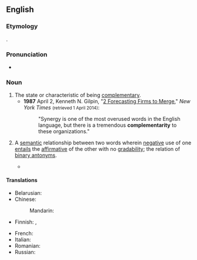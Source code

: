 ==English==
{{wikipedia|dab=Complementarity}}

===Etymology===
{{suffix|en|complementary|ity}}.

===Pronunciation===
* {{IPA|en|/ˌkɒmpləmɛnˈtæɹɪti/|/ˌkɒmpləmɛnˈtɛəɹɪti/}}

===Noun===
{{en-noun|~}}

# The state or characteristic of being [[complementary]].
#* '''1987''' April 2, Kenneth N. Gilpin, "[http://www.nytimes.com/1987/04/02/business/2-forecasting-firms-to-merge.html 2 Forecasting Firms to Merge]," ''New York Times'' <small>(retrieved 1 April 2014)</small>:
#*: "Synergy is one of the most overused words in the English language, but there is a tremendous '''complementarity''' to these organizations."
# {{lb|en|linguistics|philosophy|semantics}} A [[semantic]] relationship between two words wherein [[negative]] use of one [[entail]]s the [[affirmative]] of the other with no [[gradability]]; the relation of [[binary antonym]]s.
#* {{quote-book|en|year=2005|author=Andrew John Merrison, Aileen Bloomer, Patrick Griffiths and Christopher J. Hall|title=Introducing Language in Use|location=London|publisher=Routledge|isbn=0415291798|page=112|passage=For '''complementarity''', there are entailments both from affirmative sentences to the corresponding negative sentences (which is what ordinary antonymy allows) and from negative sentences to the corresponding affirmative sentences. [...] ''That light is on'' entails ''That light is not off''. ''That light is not on'' entails ''That light is off''.}}

====Translations====
{{trans-top|state of being complementary}}
* Belarusian: {{t|be|узаемазамяняльнасць|f|sc=Cyrl}}
* Chinese:
*: Mandarin: {{t-needed|cmn}}
* Finnish: {{t|fi|täydentävyys}}, {{t|fi|komplementaarisuus}}
{{trans-mid}}
* French: {{t+|fr|complémentarité|f}}
* Italian: {{t|it|complementarità|f}}
* Romanian: {{t+|ro|complementaritate|f}}
* Russian: {{t+|ru|взаимозаменя́емость|f}}
{{trans-bottom}}